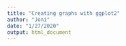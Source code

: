 ```yaml
---
title: "Creating graphs with ggplot2"
author: "Joni"
date: "1/27/2020"
output: html_document
---
```

